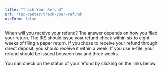 ```yaml
---
title: "Track Your Refund"
url: "tax-center/track-your-refund"
useForm: false
---
```


When will you receive your refund? The answer depends on how you filed your return. The IRS should issue your refund check within six to eight weeks of filing a paper return. If you chose to receive your refund through direct deposit, you should receive it within a week. If you use e-file, your refund should be issued between two and three weeks.

You can check on the status of your refund by clicking on the links below.